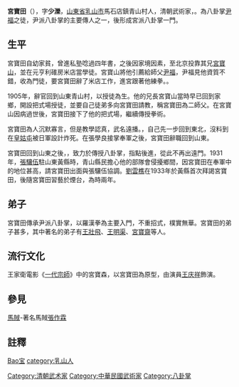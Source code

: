 {{refimprove|time=2016-12-03T03:44:38+00:00}}
'''宮寶田'''（{{bd|1870年||1943年|}}），字'''少濼'''，[[山東省|山東省]][[乳山市|乳山市]]馬石店鎮青山村人，清朝武術家，{{Citation needed|曾任清代王室護衛，賜穿黃馬掛|time=2021-12-12T12:55:51+00:00}}。為八卦掌[[尹福|尹福]]之徒，尹派八卦掌的主要傳人之一，後形成宮派八卦掌一門。

== 生平 == 
宮寶田自幼家貧，曾進私塾唸過四年書，之後因家境因素，至北京投靠其兄[[宮寶山|宮寶山]]，並在元亨利碓房米店當學徒。宮寶山將他引薦給師父[[尹福|尹福]]，尹福見他資質不錯，收為門徒，要宮寶田辭了米店工作，進宮跟著他練拳。{{Citation needed|宮寶田身形瘦小，貌不驚人，有「宮猴子」的綽號|time=2021-12-12T12:55:51+00:00}}。

1905年，辭官回到山東青山村，以授徒為生。他的兄長宮寶山當時早已回到家鄉，開設把式場授徒，並要自己徒弟多向宮寶田請教，稱宮寶田為二師父。在宮寶山因病過世後，宮寶田接下了他的把式場，繼續傳授拳術。

宮寶田為人沉默寡言，但是教學認真，武名遠播。{{Citation needed|1928年，國民黨北伐，奉軍退出北京，張作霖讓宮寶田留在北京保護張學良|time=2021-12-12T12:55:51+00:00}}，自己先一步回到東北，沒料到在[[皇姑屯|皇姑屯]]被日軍設計炸死。在張學良接掌奉軍之後，宮寶田辭職回到山東。

宮寶田回到山東之後，{{Citation needed|在乳山、威海、海陽、牟平、煙台一帶，組織起十幾個八卦掌社|time=2021-12-12T12:55:51+00:00}}，致力於傳授八卦掌，指點後進，從此不再出遠門。1931年，[[張驤伍|張驤伍]]駐山東黃縣時，青山縣民擔心他的部隊會侵擾鄉間，因宮寶田在奉軍中的地位甚高，請宮寶田出面與張驤伍協調。[[劉雲樵|劉雲樵]]在1933年於黃縣首次拜謁宮寶田，後隨宮寶田習藝於煙台，為時兩年。

== 弟子 ==
宮寶田傳承尹派八卦掌，以羅漢拳為主要入門，不重招式，樸實無華。宮寶田的弟子甚多，其中著名的弟子有[[王壯飛|王壯飛]]、[[王明渠|王明渠]]、[[宮寶齋|宮寶齋]]等人。

== 流行文化 ==
王家衛電影《[[一代宗師|一代宗師]]》中的宮寶森，以宮寶田為原型，由演員[[王庆祥|王庆祥]]飾演。

== 參見 ==
[[馬賊|馬賊]]-著名馬賊[[張作霖|張作霖]]

== 註釋 ==
{{reflist}}

{{Authority control}}
{{DEFAULTSORT:Gong宫}}
[[category:宫姓|Bao宝]]
[[category:乳山人|category:乳山人]]
[[Category:清朝武术家|Category:清朝武术家]]
[[Category:中華民國武術家|Category:中華民國武術家]]
[[Category:八卦掌|Category:八卦掌]]